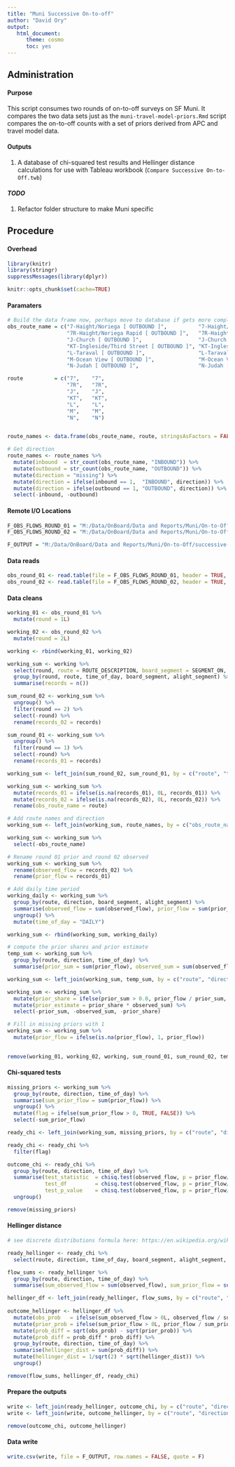 ```yaml
---
title: "Muni Successive On-to-off"
author: "David Ory"
output: 
   html_document:
      theme: cosmo
      toc: yes
---
```


## Administration

#### Purpose
This script consumes two rounds of on-to-off surveys on SF Muni. It compares the two data sets just as the `muni-travel-model-priors.Rmd` script compares the on-to-off counts with a set of priors derived from APC and travel model data.

#### Outputs
1.  A database of chi-squared test results and Hellinger distance calculations for use with Tableau workbook (`Compare Successive On-to-Off.twb`)

#### _TODO_
1. Refactor folder structure to make Muni specific

## Procedure

#### Overhead
```r
library(knitr)
library(stringr)
suppressMessages(library(dplyr))
```

```r
knitr::opts_chunk$set(cache=TRUE)
```

#### Paramaters
```r

# Build the data frame now, perhaps move to database if gets more complicated
obs_route_name = c("7-Haight/Noriega [ OUTBOUND ]",          "7-Haight/Noriega [ INBOUND ]",
                   "7R-Haight/Noriega Rapid [ OUTBOUND ]",   "7R-Haight/Noriega Rapid [ INBOUND ]",
                   "J-Church [ OUTBOUND ]",                  "J-Church [ INBOUND ]",
                   "KT-Ingleside/Third Street [ OUTBOUND ]", "KT-Ingleside/Third Street [ INBOUND ]",
                   "L-Taraval [ OUTBOUND ]",                 "L-Taraval [ INBOUND ]",
                   "M-Ocean View [ OUTBOUND ]",              "M-Ocean View [ INBOUND ]",
                   "N-Judah [ OUTBOUND ]",                   "N-Judah [ INBOUND ]")

route          = c("7",    "7",
                   "7R",   "7R",
                   "J",    "J",    
                   "KT",   "KT",   
                   "L",    "L",
                   "M",    "M",    
                   "N",    "N")


route_names <- data.frame(obs_route_name, route, stringsAsFactors = FALSE)

# Get direction
route_names <- route_names %>%
  mutate(inbound  = str_count(obs_route_name, "INBOUND")) %>%
  mutate(outbound = str_count(obs_route_name, "OUTBOUND")) %>%
  mutate(direction = "missing") %>%
  mutate(direction = ifelse(inbound == 1,  "INBOUND", direction)) %>%
  mutate(direction = ifelse(outbound == 1, "OUTBOUND", direction)) %>%
  select(-inbound, -outbound)

```

#### Remote I/O Locations
```r
F_OBS_FLOWS_ROUND_01 = "M:/Data/OnBoard/Data and Reports/Muni/On-to-Off/As CSV/MUNI_ON2OFF_DRAFT-FINAL_CONSOLIDATED_SUBMITTAL_1-7_20160727.csv"
F_OBS_FLOWS_ROUND_02 = "M:/Data/OnBoard/Data and Reports/Muni/On-to-Off/As CSV/MUNI_ON2OFF_FINAL_20161025_ROUND2.csv"

F_OUTPUT = "M:/Data/OnBoard/Data and Reports/Muni/On-to-Off/successive-on-to-off-results.csv"
```

#### Data reads
```r
obs_round_01 <- read.table(file = F_OBS_FLOWS_ROUND_01, header = TRUE, sep = ",", stringsAsFactors = FALSE)
obs_round_02 <- read.table(file = F_OBS_FLOWS_ROUND_02, header = TRUE, sep = ",", stringsAsFactors = FALSE)

```

#### Data cleans
```r
working_01 <- obs_round_01 %>%
  mutate(round = 1L)

working_02 <- obs_round_02 %>%
  mutate(round = 2L)

working <- rbind(working_01, working_02)

working_sum <- working %>%
  select(round, route = ROUTE_DESCRIPTION, board_segment = SEGMENT_ON, alight_segment = SEGMENT_OFF, time_of_day = TIME.PERIOD) %>%
  group_by(round, route, time_of_day, board_segment, alight_segment) %>%
  summarise(records = n())

sum_round_02 <- working_sum %>%
  ungroup() %>%
  filter(round == 2) %>%
  select(-round) %>%
  rename(records_02 = records)

sum_round_01 <- working_sum %>%
  ungroup() %>%
  filter(round == 1) %>%
  select(-round) %>%
  rename(records_01 = records)

working_sum <- left_join(sum_round_02, sum_round_01, by = c("route", "time_of_day", "board_segment", "alight_segment"))

working_sum <- working_sum %>%
  mutate(records_01 = ifelse(is.na(records_01), 0L, records_01)) %>%
  mutate(records_02 = ifelse(is.na(records_02), 0L, records_02)) %>%
  rename(obs_route_name = route)

# Add route names and direction
working_sum <- left_join(working_sum, route_names, by = c("obs_route_name"))

working_sum <- working_sum %>%
  select(-obs_route_name)

# Rename round 01 prior and round 02 observed
working_sum <- working_sum %>%
  rename(observed_flow = records_02) %>%
  rename(prior_flow = records_01)

# Add daily time period
working_daily <- working_sum %>%
  group_by(route, direction, board_segment, alight_segment) %>%
  summarise(observed_flow = sum(observed_flow), prior_flow = sum(prior_flow)) %>%
  ungroup() %>%
  mutate(time_of_day = "DAILY")

working_sum <- rbind(working_sum, working_daily)

# compute the prior shares and prior estimate
temp_sum <- working_sum %>%
  group_by(route, direction, time_of_day) %>%
  summarise(prior_sum = sum(prior_flow), observed_sum = sum(observed_flow))

working_sum <- left_join(working_sum, temp_sum, by = c("route", "direction", "time_of_day"))

working_sum <- working_sum %>%
  mutate(prior_share = ifelse(prior_sum > 0.0, prior_flow / prior_sum, 0.0)) %>%
  mutate(prior_estimate = prior_share * observed_sum) %>%
  select(-prior_sum, -observed_sum, -prior_share)

# Fill in missing priors with 1
working_sum <- working_sum %>%
  mutate(prior_flow = ifelse(is.na(prior_flow), 1, prior_flow))

  
remove(working_01, working_02, working, sum_round_01, sum_round_02, temp_sum, working_daily)


```

#### Chi-squared tests
```r
missing_priors <- working_sum %>%
  group_by(route, direction, time_of_day) %>%
  summarise(sum_prior_flow = sum(prior_flow)) %>%
  ungroup() %>%
  mutate(flag = ifelse(sum_prior_flow > 0, TRUE, FALSE)) %>%
  select(-sum_prior_flow)

ready_chi <- left_join(working_sum, missing_priors, by = c("route", "direction", "time_of_day"))

ready_chi <- ready_chi %>%
  filter(flag)

outcome_chi <- ready_chi %>%
  group_by(route, direction, time_of_day) %>%
  summarise(test_statistic  = chisq.test(observed_flow, p = prior_flow/sum(prior_flow))$statistic[["X-squared"]],
            test_df         = chisq.test(observed_flow, p = prior_flow/sum(prior_flow))$parameter[["df"]],
            test_p_value    = chisq.test(observed_flow, p = prior_flow/sum(prior_flow))$p.value) %>%
  ungroup()

remove(missing_priors)

```

#### Hellinger distance
```r
# see discrete distributions formula here: https://en.wikipedia.org/wiki/Hellinger_distance

ready_hellinger <- ready_chi %>%
  select(route, direction, time_of_day, board_segment, alight_segment, observed_flow, prior_flow, prior_estimate)

flow_sums <- ready_hellinger %>%
  group_by(route, direction, time_of_day) %>%
  summarise(sum_observed_flow = sum(observed_flow), sum_prior_flow = sum(prior_flow))

hellinger_df <- left_join(ready_hellinger, flow_sums, by = c("route", "direction", "time_of_day"))
 
outcome_hellinger <- hellinger_df %>%
  mutate(obs_prob   = ifelse(sum_observed_flow > 0L, observed_flow / sum_observed_flow, 0L)) %>%
  mutate(prior_prob = ifelse(sum_prior_flow > 0L, prior_flow / sum_prior_flow, 0L)) %>%
  mutate(prob_diff = sqrt(obs_prob) - sqrt(prior_prob)) %>%
  mutate(prob_diff = prob_diff * prob_diff) %>%
  group_by(route, direction, time_of_day) %>%
  summarise(hellinger_dist = sum(prob_diff)) %>%
  mutate(hellinger_dist = 1/sqrt(2) * sqrt(hellinger_dist)) %>%
  ungroup()

remove(flow_sums, hellinger_df, ready_chi)

```


#### Prepare the outputs
```r
write <- left_join(ready_hellinger, outcome_chi, by = c("route", "direction", "time_of_day"))
write <- left_join(write, outcome_hellinger, by = c("route", "direction", "time_of_day"))

remove(outcome_chi, outcome_hellinger)
```

#### Data write
```r
write.csv(write, file = F_OUTPUT, row.names = FALSE, quote = F)

```
